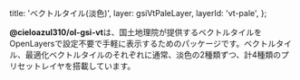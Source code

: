 
  title: 'ベクトルタイル(淡色)',
  layer: gsiVtPaleLayer,
  layerId: 'vt-pale',
};

**@cieloazul310/ol-gsi-vt**は、国土地理院が提供するベクトルタイルを OpenLayersで設定不要で手軽に表示するためのパッケージです。ベクトルタイル、最適化ベクトルタイルのそれぞれに通常、淡色の2種類ずつ、計4種類のプリセットレイヤを搭載しています。

